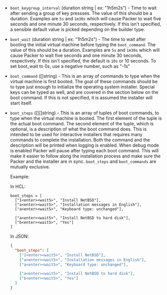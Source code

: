 <!-- Code generated from the comments of the BootConfig struct in bootcommand/config.go; DO NOT EDIT MANUALLY -->

- `boot_keygroup_interval` (duration string | ex: "1h5m2s") - Time to wait after sending a group of key pressses. The value of this
  should be a duration. Examples are `5s` and `1m30s` which will cause
  Packer to wait five seconds and one minute 30 seconds, respectively. If
  this isn't specified, a sensible default value is picked depending on
  the builder type.

- `boot_wait` (duration string | ex: "1h5m2s") - The time to wait after booting the initial virtual machine before typing
  the `boot_command`. The value of this should be a duration. Examples are
  `5s` and `1m30s` which will cause Packer to wait five seconds and one
  minute 30 seconds, respectively. If this isn't specified, the default is
  `10s` or 10 seconds. To set boot_wait to 0s, use a negative number, such
  as "-1s"

- `boot_command` ([]string) - This is an array of commands to type when the virtual machine is first
  booted. The goal of these commands should be to type just enough to
  initialize the operating system installer. Special keys can be typed as
  well, and are covered in the section below on the boot command. If this
  is not specified, it is assumed the installer will start itself.

- `boot_steps` ([][]string) - This is an array of tuples of boot commands, to type when the virtual
  machine is booted. The first element of the tuple is the actual boot
  command. The second element of the tuple, which is optional, is a
  description of what the boot command does. This is intended to be used for
  interactive installers that requires many commands to complete the
  installation. Both the command and the description will be printed when
  logging is enabled. When debug mode is enabled Packer will pause after
  typing each boot command. This will make it easier to follow along the
  installation process and make sure the Packer and the installer are in
  sync. `boot_steps` and `boot_commands` are mutually exclusive.
  
  Example:
  
  In HCL:
  ```hcl
  boot_steps = [
    ["1<enter><wait5>", "Install NetBSD"],
    ["a<enter><wait5>", "Installation messages in English"],
    ["a<enter><wait5>", "Keyboard type: unchanged"],
  
    ["a<enter><wait5>", "Install NetBSD to hard disk"],
    ["b<enter><wait5>", "Yes"]
  ]
  ```
  
  In JSON:
  ```json
  {
    "boot_steps": [
      ["1<enter><wait5>", "Install NetBSD"],
      ["a<enter><wait5>", "Installation messages in English"],
      ["a<enter><wait5>", "Keyboard type: unchanged"],
  
      ["a<enter><wait5>", "Install NetBSD to hard disk"],
      ["b<enter><wait5>", "Yes"]
    ]
  }
  ```

<!-- End of code generated from the comments of the BootConfig struct in bootcommand/config.go; -->
